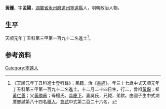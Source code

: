 {{Otheruses|other=名为黄锺的其他人物|黄锺}}
{{明清人物信息框
| 姓名 = 黃鍾
| 原名 =
| 圖片名稱= 
| 圖片大小 =
| 圖片說明 = 
| 最高職務 =
| 國家 = 大明 
| 爵位 =
| 籍貫 = [[湖廣省|湖廣省]][[永州府|永州府]][[道州|道州]][[寧遠縣|寧遠縣]]
| 族裔 = 
| 旗籍 = 
| 字號 = 字孟陽
| 諡號 =
| 出生日期 = 十二月二十四日
| 出生地點 =
| 逝世日期 = 卒年不詳
| 逝世地點 =
| 墓葬 =
| 配偶 = 吳氏
| 親屬 = 曾祖[[黃保|黃保]]，祖[[黃仁善|黃仁善]]，父[[黃勝甫|黃勝甫]]，母楊氏
| 出身 =
* 天順元年丁丑科進士
| 經歷 =
| 著作 =  
}}
'''黃鍾'''{{BD|1421年||？年||}}，字'''孟陽'''，[[湖廣省|湖廣省]][[永州府|永州府]][[道州|道州]][[寧遠縣|寧遠縣]]人，明朝政治人物。

== 生平 ==
天順元年丁丑科第三甲第一百九十二名進士<ref>《天順元年丁丑科進士登科錄》：民籍，治《[[書經|書經]]》，年三十七歲中式天順元年丁丑科第三甲第一百九十二名進士。十二月二十四日生，行二，曾祖[[黃保|黃保]]；祖[[黃仁善|黃仁善]]；父[[黃勝甫|黃勝甫]]；母楊氏。[[具慶下|具慶下]]，妻吳氏，兄鉞，弟欽。由國子生中式湖廣鄉試第八十四名[[舉人|舉人]]，[[會試|會試]]中式第二百二十六名。</ref>。

== 参考资料 ==
{{reflist}}

{{天順元年丁丑科殿试金榜}}

{{Authority control}}

{{DEFAULTSORT:}}
[[Category:寧遠人|Category:寧遠人]]


{{明朝人物小作品}}